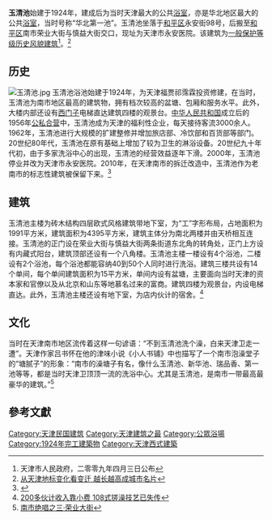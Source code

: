 {{天津历史风貌建筑 |
省区市 = 天津市 |
名称 = 玉清池 |
图片 = [[File:原玉清池.jpg|200px]]|
编号 = 0130404|
等级 = 一般保护 |
时代 = 1924年|
所在 = [[天津市|天津市]][[和平区_(天津市)|和平区]] |
公布 = 2009年4月3日 |
}}

'''玉清池'''始建于1924年，建成后为当时天津最大的公共[[浴室|浴室]]，亦是华北地区最大的公共[[浴室|浴室]]，当时号称“华北第一池”。玉清池坐落于[[和平区_(天津市)|和平区]]永安街98号，后搬至[[和平区_(天津市)|和平区]]南市荣业大街与慎益大街交口，现址为天津市永安医院。该建筑为[[天津历史风貌建筑|一般保护等级历史风貌建筑]]<ref>天津市人民政府，二零零九年四月三日公布</ref>。<ref>[http://news.dichan.sina.com.cn/tj/2010/12/15/251030_all.html 从天津地标变化看变迁 越长越高成城市名片]{{dead link|date=2018年3月 |bot=InternetArchiveBot |fix-attempted=yes }}</ref>  
   
== 历史 ==
[[File:玉清池.jpg|thumb]]
玉清池浴池始建于1924年，为天津福贾祁霈霖投资修建，在当时，玉清池为南市地区最高的建筑物，拥有档次较高的盆塘、包厢和服务水平。此外，大楼内部还设有[[西门子|西门子]]电梯直达建筑四楼的观景台。[[中华人民共和国|中华人民共和国]]成立后的1956年[[公私合营|公私合营]]中，玉清池成为天津的福利性企业，每天接待客流3000余人。1962年，玉清池进行大规模的扩建整修并增加旅店部、冷饮部和百货部等部门。20世纪80年代，玉清池在原有基础上增加了较为卫生的淋浴设备。20世纪九十年代初，由于多家洗浴中心的出现，玉清池的经营效益逐年下滑。2000年，玉清池停业并改为天津市永安医院。2010年，在天津南市的拆迁改造中，玉清池作为老南市的标志性建筑被保留下来。<ref>{{Cite web |url=http://news.sohu.com/20070330/n249080892.shtml |title=“华北第一池”玉清池见证天津卫洗浴文化 |accessdate=2011-04-14 |archive-date=2016-03-04 |archive-url=https://web.archive.org/web/20160304224341/http://news.sohu.com/20070330/n249080892.shtml |dead-url=no }}</ref>

== 建筑 ==
玉清池主楼为砖木结构四层欧式风格建筑带地下室，为“工”字形布局，占地面积为1991平方米，建筑面积为4395平方米，建筑主体分为南北两楼并由天桥相互连接。玉清池的正门设在荣业大街与慎益大街两条街道东北角的转角处，正门上方设有内藏式阳台，建筑顶部还设有一个八角楼。玉清池主楼一楼设有4个浴池，二楼设有2个浴池，每个浴池都能容纳40到50个人同时进行洗浴。建筑三楼共设有14个单间，每个单间建筑面积为15平方米，单间内设有盆塘，主要面向当时天津的资本家和官僚以及从北京和山东等地慕名过来的富商。建筑四楼为观景台，内设电梯直达。此外，玉清池主楼还设有地下室，为店内伙计的宿舍。<ref>[http://news.163.com/07/0330/09/3AQRCRP7000120GU.html 200多伙计收入靠小费 108式搓澡技艺已失传]{{Dead link|date=2020年1月 |bot=InternetArchiveBot |fix-attempted=yes }}</ref>

== 文化 ==
当时在天津南市地区流传着这样一句谚语：“不到玉清池洗个澡，白来天津卫走一遭”。天津作家吕书怀在他的津味小说《小人书铺》中也描写了一个南市泡澡堂子的“塘腻子”的形象：“南市的澡塘子有名，像什么玉清池、新华池、瑞品香、第一池等等，都是当时天津卫顶顶一流的洗浴中心。尤其是玉清池，是南市一带最高最豪华的建筑。”<ref>[http://www.fenghua88.cn/html/66/n-2966.html 南市绝唱之三·荣业大街]{{dead link|date=2018年3月 |bot=InternetArchiveBot |fix-attempted=yes }}</ref>

==參考文獻==
<div class="references-small">
<references />
</div>

{{天津近代历史文化专题}}
[[Category:天津民国建筑|Category:天津民国建筑]]
[[Category:天津建筑之最|Category:天津建筑之最]]
[[Category:公眾浴場|Category:公眾浴場]]
[[Category:1924年完工建築物|Category:1924年完工建築物]]
[[Category:天津西式建築|Category:天津西式建築]]